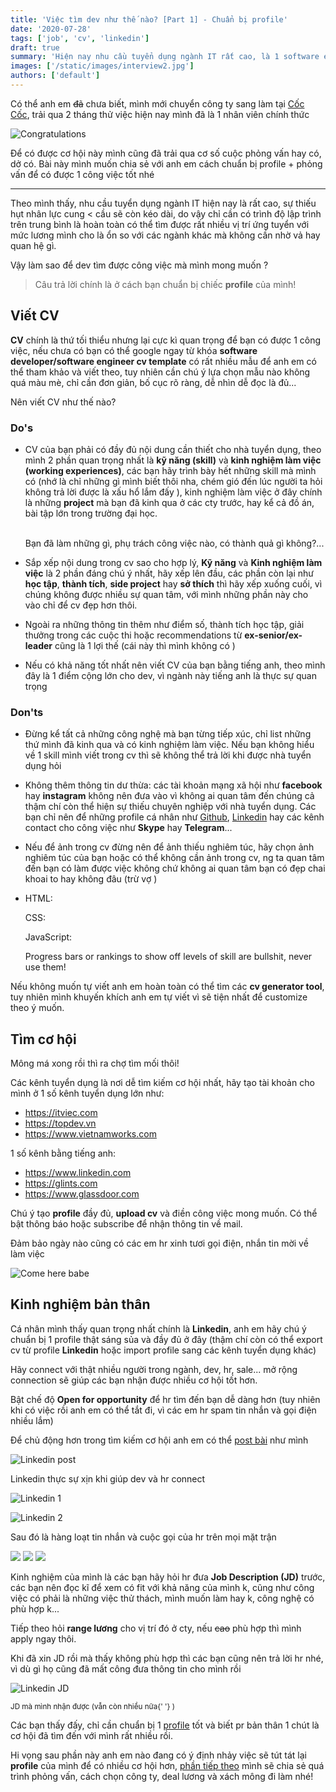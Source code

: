 ```yaml
---
title: 'Việc tìm dev như thế nào? [Part 1] - Chuẩn bị profile'
date: '2020-07-28'
tags: ['job', 'cv', 'linkedin']
draft: true
summary: 'Hiện nay nhu cầu tuyển dụng ngành IT rất cao, là 1 software engineer bạn cần chuẩn bị những gì để có 1 công việc tốt và luôn được nhà tuyển dụng săn đón...'
images: ['/static/images/interview2.jpg']
authors: ['default']
---
```



Có thể anh em ~~đã~~ chưa biết, mình mới chuyển công ty sang làm tại [Cốc Cốc](https://coccoc.com), trải qua 2 tháng thử việc hiện nay mình đã là 1 nhân viên chính thức <Twemoji emoji="party-popper" /> <Twemoji emoji="party-popper" /> <Twemoji emoji="party-popper" />

![Congratulations](/static/images/congrat.gif)

Để có được cơ hội này mình cũng đã trải qua cơ số cuộc phỏng vấn hay có, dở có. Bài này mình muốn chia sẻ với anh em cách chuẩn bị profile + phỏng vấn để có được 1 công việc tốt nhé <Twemoji emoji="smiling-face-with-sunglasses" />

---

Theo mình thấy, nhu cầu tuyển dụng ngành IT hiện nay là rất cao, sự thiếu hụt nhân lực cung < cầu sẽ còn kéo dài, do vậy chỉ cần có trình độ lập trình trên trung bình là hoàn toàn có thể tìm được rất nhiều vị trí ứng tuyển với mức lương mình cho là ổn so với các ngành khác mà không cần nhờ vả hay quan hệ gì.

Vậy làm sao để dev tìm được công việc mà mình mong muốn <Twemoji emoji="thinking-face" /> ?

> Câu trả lời chính là ở cách bạn chuẩn bị chiếc **profile** của mình!

## Viết CV

**CV** chính là thứ tối thiểu nhưng lại cực kì quan trọng để bạn có được 1 công việc, nếu chưa có bạn có thể google ngay từ khóa **software developer/software engineer cv template** có rất nhiều mẫu để anh em có thể tham khảo và viết theo, tuy nhiên cần chú ý lựa chọn mẫu nào không quá màu mè, chỉ cần đơn giản, bố cục rõ ràng, dễ nhìn dễ đọc là đủ...

Nên viết CV như thế nào?

### Do's <Twemoji emoji="thumbs-up" />

- CV của bạn phải có đầy đủ nội dung cần thiết cho nhà tuyển dụng, theo mình 2 phần quan trọng nhất là **kỹ năng (skill)** và **kinh nghiệm làm việc (working experiences)**, các bạn hãy trình bày hết những skill mà mình có (nhớ là chỉ những gì mình biết thôi nha, chém gió đến lúc người ta hỏi không trả lời được là xấu hổ lắm đấy <Twemoji emoji="beaming-face-with-smiling-eyes" /> <Twemoji emoji="beaming-face-with-smiling-eyes" />), kinh nghiệm làm việc ở đây chính là những **project** mà bạn đã kinh qua ở các cty trước, hay kể cả đồ án, bài tập lớn trong trường đại học.

  <br />
  Bạn đã làm những gì, phụ trách công việc nào, có thành quả gì không?...

- Sắp xếp nội dung trong cv sao cho hợp lý, **Kỹ năng** và **Kinh nghiệm làm việc** là 2 phần đáng chú ý nhất, hãy xếp lên đầu, các phần còn lại như **học tập**, **thành tích**, **side project** hay **sở thích** thì hãy xếp xuống cuối, vì chúng không được nhiều sự quan tâm, với mình những phần này cho vào chỉ để cv đẹp hơn thôi.

- Ngoài ra những thông tin thêm như điểm số, thành tích học tập, giải thưởng trong các cuộc thi hoặc recommendations từ **ex-senior/ex-leader** cũng là 1 lợi thế (cái này thì mình không có <Twemoji emoji="grinning-face-with-sweat" />)

- Nếu có khả năng tốt nhất nên viết CV của bạn bằng tiếng anh, theo mình đây là 1 điểm cộng lớn cho dev, vì ngành này tiếng anh là thực sự quan trọng

### Don'ts <Twemoji emoji="thumbs-down" />

- Đừng kể tất cả những công nghệ mà bạn từng tiếp xúc, chỉ list những thứ mình đã kinh qua và có kinh nghiệm làm việc. Nếu bạn không hiểu về 1 skill mình viết trong cv thì sẽ không thể trả lời khi được nhà tuyển dụng hỏi

- Không thêm thông tin dư thừa: các tài khoản mạng xã hội như **facebook** hay **instagram** không nên đưa vào vì không ai quan tâm đến chúng cả thậm chí còn thể hiện sự thiếu chuyên nghiệp với nhà tuyển dụng. Các bạn chỉ nên để những profile cá nhân như [Github](https://github.com/hta218), [Linkedin](https://www.linkedin.com/in/hta218/) hay các kênh contact cho công việc như **Skype** hay **Telegram**...

- Nếu để ảnh trong cv đừng nên để ảnh thiếu nghiêm túc, hãy chọn ảnh nghiêm túc của bạn hoặc có thể không cần ảnh trong cv, ng ta quan tâm đến bạn có làm được việc không chứ không ai quan tâm bạn có đẹp chai khoai to hay không đâu (trừ vợ <Twemoji emoji="cat-with-tears-of-joy" />)

- HTML: <Twemoji emoji="star"/><Twemoji emoji="star"/><Twemoji emoji="star"/><Twemoji emoji="star"/><Twemoji emoji="star"/>

  CSS: <Twemoji emoji="star"/><Twemoji emoji="star"/><Twemoji emoji="star"/><Twemoji emoji="star"/><Twemoji emoji="star"/><Twemoji emoji="star"/><Twemoji emoji="star"/><Twemoji emoji="star"/>

  JavaScript: <Twemoji emoji="star"/><Twemoji emoji="star"/><Twemoji emoji="star"/><Twemoji emoji="star"/><Twemoji emoji="star"/><Twemoji emoji="star"/><Twemoji emoji="star"/><Twemoji emoji="star"/>

  Progress bars or rankings to show off levels of skill are bullshit, never use them!

Nếu không muốn tự viết anh em hoàn toàn có thể tìm các **cv generator tool**, tuy nhiên mình khuyến khích anh em tự viết vì sẽ tiện nhất để customize theo ý muốn.

## Tìm cơ hội

Mông má xong rồi thì ra chợ tìm mối thôi!

Các kênh tuyển dụng là nơi dễ tìm kiếm cơ hội nhất, hãy tạo tài khoản cho mình ở 1 số kênh tuyển dụng lớn như:

- https://itviec.com
- https://topdev.vn
- https://www.vietnamworks.com

1 số kênh bằng tiếng anh:

- https://www.linkedin.com
- https://glints.com
- https://www.glassdoor.com

Chú ý tạo **profile** đầy đủ, **upload cv** và điền công việc mong muốn. Có thể bật thông báo hoặc subscribe để nhận thông tin về mail.

Đảm bảo ngày nào cũng có các em hr xinh tươi gọi điện, nhắn tin mời về làm việc

![Come here babe](/static/images/comehere.gif 'Come here babe')

## Kinh nghiệm bản thân

Cá nhân mình thấy quan trọng nhất chính là **Linkedin**, anh em hãy chú ý chuẩn bị 1 profile thật sáng sủa và đầy đủ ở đây (thậm chí còn có thể export cv từ profile **Linkedin** hoặc import profile sang các kênh tuyển dụng khác)

Hãy connect với thật nhiều người trong ngành, dev, hr, sale... mở rộng connection sẽ giúp các bạn nhận được nhiều cơ hội tốt hơn.

Bật chế độ **Open for opportunity** để hr tìm đến bạn dễ dàng hơn (tuy nhiên khi có việc rồi anh em có thể tắt đi, vì các em hr spam tin nhắn và gọi điện nhiều lắm)

Để chủ động hơn trong tìm kiếm cơ hội anh em có thể [post bài](https://www.linkedin.com/posts/hta218_webdeveloper-nodejs-reactjs-activity-6650609183601328128-pIci) như mình

![Linkedin post](/static/images/linkedin-post.png)

Linkedin thực sự xịn khi giúp dev và hr connect

![Linkedin 1](/static/images/linkedin1.png)

![Linkedin 2](/static/images/linkedin2.png)

Sau đó là hàng loạt tin nhắn và cuộc gọi của hr trên mọi mặt trận

<div className="flex">
  <img
    src="/static/images/linkedin3.png"
    style={{ width: '33.33%', objectFit: 'cover', height: '200px' }}
  />
  <img
    src="/static/images/linkedin4.png"
    style={{ width: '33.33%', objectFit: 'cover', height: '200px' }}
  />
  <img
    src="/static/images/linkedin5.jpg"
    style={{ width: '33.33%', objectFit: 'cover', height: '200px' }}
  />
</div>

Kinh nghiệm của mình là các bạn hãy hỏi hr đưa **Job Description (JD)** trước, các bạn nên đọc kĩ để xem có fit với khả năng của mình k, cũng như công việc có phải là những việc thử thách, mình muốn làm hay k, công nghệ có phù hợp k...

Tiếp theo hỏi **range lương** cho vị trí đó ở cty, nếu ~~cao~~ phù hợp thì mình apply ngay thôi.

Khi đã xin JD rồi mà thấy không phù hợp thì các bạn cũng nên trả lời hr nhé, vì dù gì họ cũng đã mất công đưa thông tin cho mình rồi <Twemoji emoji="grinning-face-with-big-eyes"/>

![Linkedin JD](/static/images/linkedin-jd.png)

<div style={{ textAlign: 'center', marginTop: '10px' }}>
  <small>
    JD mà mình nhận được (vẫn còn nhiều nữa{' '}
    <Twemoji emoji="grinning-face-with-sweat" />)
  </small>
</div>

Các bạn thấy đấy, chỉ cần chuẩn bị 1 [profile](https://www.linkedin.com/in/hta218/) tốt và biết pr bản thân 1 chút là cơ hội đã tìm đến với mình rất nhiều rồi.

Hi vọng sau phần này anh em nào đang có ý định nhảy việc sẽ tút tát lại **profile** của mình để có nhiều cơ hội hơn, [phần tiếp theo](/posts/viec-tim-dev-nhu-the-nao-part-2) mình sẽ chia sẻ quá trình phỏng vấn, cách chọn công ty, deal lương và xách mông đi làm nhé!

